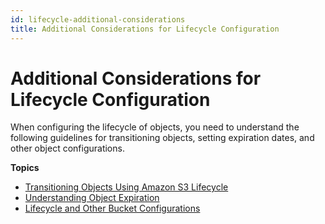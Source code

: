 ```yaml
---
id: lifecycle-additional-considerations
title: Additional Considerations for Lifecycle Configuration
---
```

# Additional Considerations for Lifecycle Configuration<a name="lifecycle-additional-considerations"></a>

When configuring the lifecycle of objects, you need to understand the following guidelines for transitioning objects, setting expiration dates, and other object configurations\.

**Topics**
+ [Transitioning Objects Using Amazon S3 Lifecycle](lifecycle-transition-general-considerations.mdx)
+ [Understanding Object Expiration](lifecycle-expire-general-considerations.mdx)
+ [Lifecycle and Other Bucket Configurations](lifecycle-and-other-bucket-config.mdx)